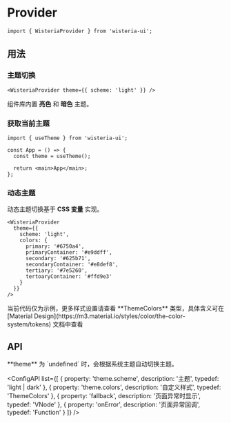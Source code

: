 
# Provider

```tsx
import { WisteriaProvider } from 'wisteria-ui';
```

## 用法

### 主题切换

```tsx
<WisteriaProvider theme={{ scheme: 'light' }} />
```

<Callout type="info">组件库内置 **亮色** 和 **暗色** 主题。</Callout>

### 获取当前主题

```tsx
import { useTheme } from 'wisteria-ui';

const App = () => {
  const theme = useTheme();

  return <main>App</main>;
};
```

### 动态主题

<Callout type="info">动态主题切换基于 **CSS 变量** 实现。</Callout>

```tsx
<WisteriaProvider
  theme={{
    scheme: 'light',
    colors: {
      primary: '#6750a4',
      primaryContainer: '#e9ddff',
      secondary: '#625b71',
      secondaryContainer: '#e8def8',
      tertiary: '#7e5260',
      tertoaryContainer: '#ffd9e3'
    }
  }}
/>
```

<Callout>
  当前代码仅为示例，更多样式设置请查看 **ThemeColors** 类型，具体含义可在
  [Material Design](https://m3.material.io/styles/color/the-color-system/tokens)
  文档中查看
</Callout>

## API

<Callout type="info">
  **theme** 为 `undefined` 时，会根据系统主题自动切换主题。
</Callout>

<ConfigAPI
  list={[
    {
      property: 'theme.scheme',
      description: '主题',
      typedef: 'light | dark'
    },
    {
      property: 'theme.colors',
      description: '自定义样式',
      typedef: 'ThemeColors'
    },
    {
      property: 'fallback',
      description: '页面异常时显示',
      typedef: 'VNode'
    },
    {
      property: 'onError',
      description: '页面异常回调',
      typedef: 'Function'
    }
  ]}
/>

